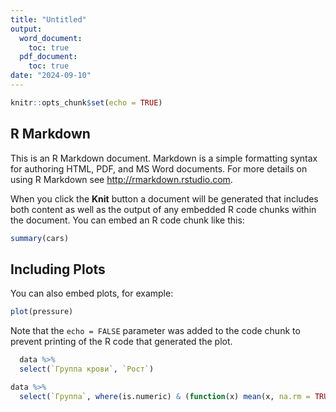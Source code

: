 ```yaml
---
title: "Untitled"
output:
  word_document:
    toc: true
  pdf_document:
    toc: true
date: "2024-09-10"
---
```


```r
knitr::opts_chunk$set(echo = TRUE)
```

## R Markdown

This is an R Markdown document. Markdown is a simple formatting syntax for authoring HTML, PDF, and MS Word documents. For more details on using R Markdown see <http://rmarkdown.rstudio.com>.

When you click the **Knit** button a document will be generated that includes both content as well as the output of any embedded R code chunks within the document. You can embed an R code chunk like this:

```r
summary(cars)
```

## Including Plots

You can also embed plots, for example:

```r
plot(pressure)
```

Note that the `echo = FALSE` parameter was added to the code chunk to prevent printing of the R code that generated the plot.

```r
  data %>%
  select(`Группа крови`, `Рост`)
```
```r
data %>%
  select(`Группа`, where(is.numeric) & (function(x) mean(x, na.rm = TRUE) > 10))
```


